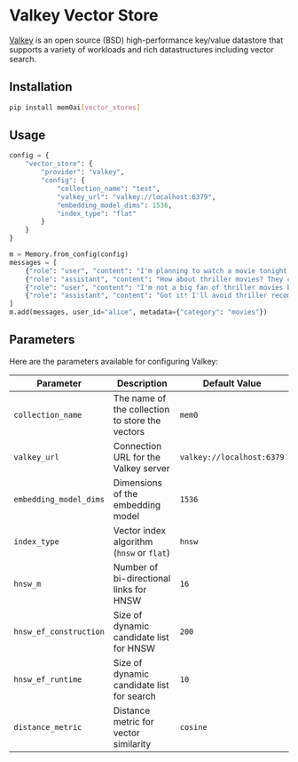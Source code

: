 # Valkey Vector Store

[Valkey](https://valkey.io/) is an open source (BSD) high-performance key/value datastore that supports a variety of workloads and rich datastructures including vector search.

## Installation

```bash
pip install mem0ai[vector_stores]
```

## Usage

```python
config = {
    "vector_store": {
        "provider": "valkey",
        "config": {
            "collection_name": "test",
            "valkey_url": "valkey://localhost:6379",
            "embedding_model_dims": 1536,
            "index_type": "flat"
        }
    }
}

m = Memory.from_config(config)
messages = [
    {"role": "user", "content": "I'm planning to watch a movie tonight. Any recommendations?"},
    {"role": "assistant", "content": "How about thriller movies? They can be quite engaging."},
    {"role": "user", "content": "I'm not a big fan of thriller movies but I love sci-fi movies."},
    {"role": "assistant", "content": "Got it! I'll avoid thriller recommendations and suggest sci-fi movies in the future."}
]
m.add(messages, user_id="alice", metadata={"category": "movies"})
```

## Parameters

Here are the parameters available for configuring Valkey:

| Parameter | Description | Default Value |
| --- | --- | --- |
| `collection_name` | The name of the collection to store the vectors | `mem0` |
| `valkey_url` | Connection URL for the Valkey server | `valkey://localhost:6379` |
| `embedding_model_dims` | Dimensions of the embedding model | `1536` |
| `index_type` | Vector index algorithm (`hnsw` or `flat`) | `hnsw` |
| `hnsw_m` | Number of bi-directional links for HNSW | `16` |
| `hnsw_ef_construction` | Size of dynamic candidate list for HNSW | `200` |
| `hnsw_ef_runtime` | Size of dynamic candidate list for search | `10` |
| `distance_metric` | Distance metric for vector similarity | `cosine` |
